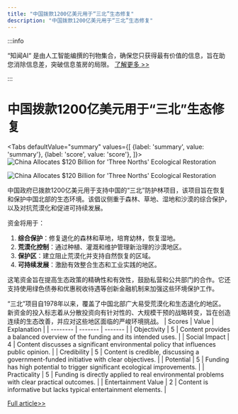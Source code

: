 ```yaml
---
title: "中国拨款1200亿美元用于“三北”生态修复"
description: "中国拨款1200亿美元用于“三北”生态修复"
---
```



:::info

“知闻AI“ 是由人工智能编撰的刊物集合，确保您只获得最有价值的信息，旨在助您消除信息差，突破信息茧房的局限。  [了解更多 >>](/zh-Hans/docs/guides)

:::

# 中国拨款1200亿美元用于“三北”生态修复


<Tabs
	defaultValue="summary"
	values={[
	{label: 'summary', value: 'summary'},
	{label: 'score', value: 'score'},
]}>
<TabItem value="summary">
<img
  src="https://image.informedainews.com/2024/06/Soc-gbr-1717494763-0.jpg"
  alt="China Allocates $120 Billion for 'Three Norths' Ecological Restoration"
/>

<img
  src="https://image.informedainews.com/2024/06/Soc-T3E-1717494763-1.jpg"
  alt="China Allocates $120 Billion for 'Three Norths' Ecological Restoration"
/>



中国政府已拨款1200亿美元用于支持中国的“三北”防护林项目，该项目旨在恢复和保护中国北部的生态环境。该倡议侧重于森林、草地、湿地和沙漠的综合保护，以及对抗荒漠化和促进可持续发展。

资金将用于：
1. **综合保护**：修复退化的森林和草地，培育幼林，恢复湿地。
2. **荒漠化控制**：通过种植、灌溉和维护管理新治理的沙漠地区。
3. **保护区**：建立阻止荒漠化并支持自然恢复的区域。
4. **可持续发展**：激励有效整合生态和工业实践的地区。

这笔资金旨在提高生态政策的精确性和有效性，鼓励私营和公共部门的合作。它还支持使用绿色债券和优惠税收待遇等创新金融机制来加强这些环境保护工作。

“三北”项目自1978年以来，覆盖了中国北部广大易受荒漠化和生态退化的地区。新资金的投入标志着从分散投资向有针对性的、大规模干预的战略转变，旨在创造连续的生态改善，并应对这些地区面临的严峻环境挑战。
</TabItem>
<TabItem value="score">
	| Scores     | Value   | Explanation |
	| -------- | ------- | ------- |
	| Objectivity  | 5    | Content provides a balanced overview of the funding and its intended uses.    |
	| Social Impact | 4     | Content discusses a significant environmental policy that influences public opinion.    |
	| Credibility    | 5    | Content is credible, discussing a government-funded initiative with clear objectives.    |
	| Potential    | 5    | Funding has high potential to trigger significant ecological improvements.    |
	| Practicality    | 5    | Funding is directly applied to real environmental problems with clear practical outcomes.    |
	| Entertainment Value    | 2    | Content is informative but lacks typical entertainment elements.    |
</TabItem>
</Tabs>

[Full article>>](https://www.yicai.com/news/102136500.html)
